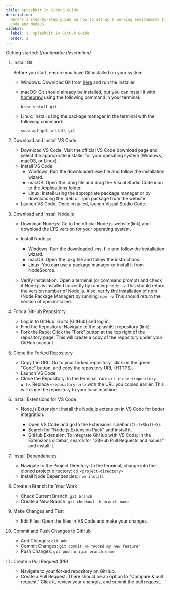 ```yaml
---
title: splashkit.io GitHub Guide
description:
  Here's a step-by-step guide on how to set up a working environment for SplashKit with GitHub, VS
  Code and NodeJS
sidebar:
  label: 2. splashkit.io GitHub Guide
  order: 2
---
```



Getting started: _{frontmatter.description}_

<Steps>

1. Install Git

   Before you start, ensure you have Git installed on your system.

   - Windows: Download Git from [here](https://git-scm.com/download/win) and run the installer.
   - macOS: Git should already be installed, but you can install it with
     [homebrew](https://brew.sh/) using the following command in your terminal:

     ```shell
     brew install git
     ```

   - Linux: Install using the package manager in the terminal with the following command:

     ```shell
     sudo apt-get install git
     ```

2. Download and Install VS Code

   - Download VS Code: Visit the official VS Code download page and select the appropriate installer
     for your operating system (Windows, macOS, or Linux).
   - Install VS Code:
     - Windows: Run the downloaded .exe file and follow the installation wizard.
     - macOS: Open the .dmg file and drag the Visual Studio Code icon to the Applications folder.
     - Linux: Install using the appropriate package manager or by downloading the .deb or .rpm
       package from the website.
   - Launch VS Code: Once installed, launch Visual Studio Code.

3. Download and Install Node.js

   - Download Node.js: Go to the official Node.js website(link) and download the LTS version for
     your operating system.
   - Install Node.js:

     - Windows: Run the downloaded .msi file and follow the installation wizard.
     - macOS: Open the .pkg file and follow the instructions.
     - Linux: You can use a package manager or install it from NodeSource.

   - Verify Installation: Open a terminal (or command prompt) and check if Node.js is installed
     correctly by running: `node -v` This should return the version number of Node.js. Also, verify
     the installation of npm (Node Package Manager) by running: `npm -v` This should return the
     version of npm installed.

4. Fork a GitHub Repository

   - Log in to GitHub: Go to [GitHub] and log in.
   - Find the Repository: Navigate to the splashKit repository (link).
   - Fork the Repo: Click the "Fork" button at the top right of the repository page. This will
     create a copy of the repository under your GitHub account.

5. Clone the Forked Repository

   - Copy the URL: Go to your forked repository, click on the green "Code" button, and copy the
     repository URL (HTTPS).
   - Launch VS Code.
   - Clone the Repository: In the terminal, run: `git clone <repository-url>`. Replace
     `<repository-url>` with the URL you copied earlier. This will clone the repository to your
     local machine.

6. Install Extensions for VS Code

   - Node.js Extension: Install the Node.js extension in VS Code for better integration:

     - Open VS Code and go to the Extensions sidebar (`Ctrl+Shift+X`).
     - Search for "Node.js Extension Pack" and install it.
     - GitHub Extension: To integrate GitHub with VS Code: In the Extensions sidebar, search for
       "GitHub Pull Requests and Issues" and install it.

7. Install Dependencies

   - Navigate to the Project Directory: In the terminal, change into the cloned project directory:
     `cd <project-directory>`
   - Install Node Dependencies: `npm install`

8. Create a Branch for Your Work

   - Check Current Branch: `git branch`
   - Create a New Branch: `git checkout -b branch name`

9. Make Changes and Test

   - Edit Files: Open the files in VS Code and make your changes.

10. Commit and Push Changes to GitHub

    - Add Changes: `git add`
    - Commit Changes: `git commit -m "Added my new feature"`
    - Push Changes: `git push origin branch name`

11. Create a Pull Request (PR)

    - Navigate to your forked repository on GitHub.
    - Create a Pull Request: There should be an option to "Compare & pull request." Click it, review
      your changes, and submit the pull request.

</Steps>
